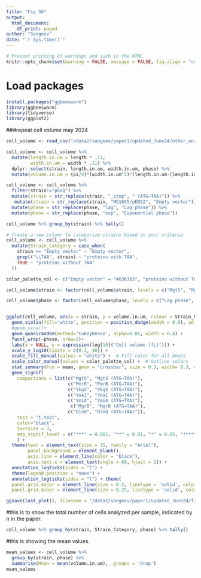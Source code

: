 ```yaml
---
title: "Fig S6"
output: 
  html_document:
    df_print: paged
author: "Sangeev"
date: "`r Sys.time()`"
---
```


<style type="text/css">
.main-container {
  max-width: 1500px;
  margin-left: auto;
  margin-right: auto;
}
</style>

```r
# Prevent printing of warnings and such in the HTML
knitr::opts_chunk$set(warning = FALSE, message = FALSE, fig.align = "center", eval = FALSE)
```

# Load packages
```r
install.packages("ggbeeswarm")
library(ggbeeswarm)
library(tidyverse)
library(ggplot2)
```

###repeat cell volume may 2024
```r
cell_volume <- read_csv("/data2/sangeev/paper1/updated_June24/other_analysis/dataframe/updated_cell_volume.csv")

cell_volume <- cell_volume %>%
  mutate(length.in.um = length * .11,
         width.in.um = width * .11) %>%
  dplyr::select(strain, length.in.um, width.in.um, phase) %>% 
  mutate(volume.in.um = (pi/4)*(width.in.um^2)*(length.in.um-(length.in.um/3)))

cell_volume <- cell_volume %>%
  filter(strain!="phoQ") %>%
  mutate(strain = str_replace(strain, "_stop", " (ATG→TAA)")) %>%
   mutate(strain = str_replace(strain, "MG1655/pEB52", "Empty vector")) %>%
  mutate(phase = str_replace(phase, "lag", "Lag phase")) %>%
  mutate(phase = str_replace(phase, "exp", "Exponential phase")) 

cell_volume %>% group_by(strain) %>% tally()
```

```r
# Create a new column to categorize strains based on your criteria.
cell_volume <- cell_volume %>%
  mutate(Strain_Category = case_when(
    strain == "Empty vector" ~ "Empty vector",
    grepl("\\TAA", strain) ~ "proteins with TAA",
    TRUE ~ "proteins without TAA"
  ))

color_palette_vol <- c("Empty vector" = "#636363", "proteins without TAA" = "#e34a33", "proteins with TAA" = "black")

cell_volume$strain <- factor(cell_volume$strain, levels = c("MgtS", "MgtS (ATG→TAA)", "MgrB", "MgrB (ATG→TAA)", "PmrR", "PmrR (ATG→TAA)", "YkgS",  "YkgS (ATG→TAA)", "YoaI",  "YoaI (ATG→TAA)", "YmiA", "YmiA (ATG→TAA)", "DinQ", "DinQ (ATG→TAA)", "Empty vector"))

cell_volume$phase <- factor(cell_volume$phase, levels = c("Lag phase", "Exponential phase"))


ggplot(cell_volume, aes(x = strain, y = volume.in.um, colour = Strain_Category, fill = "white")) +
  geom_violin(fill="white", position = position_dodge(width = 0.9), adjust = 1) +
  #geom_sina()+
  geom_quasirandom(method='tukeyDense', alpha=0.05, width = 0.4) +
  facet_wrap(~phase, nrow=2)+ 
  labs(x = NULL, y = expression(log[10]("Cell volume (fL)"))) +
  scale_y_log10(limits = c(0.2, 40)) +
  scale_fill_manual(values = "white") +  # Fill color for all boxes
  scale_color_manual(values = color_palette_vol) +  # Outline colors
  stat_summary(fun = mean, geom = "crossbar", size = 0.3, width= 0.3, color = "#2c7fb8") +
  geom_signif(
    comparisons = list(c("MgtS", "MgtS (ATG→TAA)"),
                       c("PmrR", "PmrR (ATG→TAA)"),
                       c("YkgS", "YkgS (ATG→TAA)"),
                       c("YoaI", "YoaI (ATG→TAA)"),
                       c("YmiA", "YmiA (ATG→TAA)"),
                        c("MgrB", "MgrB (ATG→TAA)"),
                       c("DinQ", "DinQ (ATG→TAA)")),
    test = "t.test",
    color="black",
    textsize = 3,
    map_signif_level = c("***" = 0.001, "**" = 0.01, "*" = 0.05, "****" = 0.0001, "ns"= 1)
    ) +
  theme(text = element_text(size = 15, family = "Arial"),
        panel.background = element_blank(),
        axis.line = element_line(color = "black"),
        axis.text.x = element_text(angle = 60, hjust = 1)) +
  annotation_logticks(sides = "l") +
  theme(legend.position = "none") +
  annotation_logticks(sides = "l") + theme(
  panel.grid.major = element_line(size = 0.5, linetype = 'solid', colour = "gray80"), # Adjust major grid lines
  panel.grid.minor = element_line(size = 0.25, linetype = 'solid', colour = "gray90"))

ggsave(last_plot(), filename = "/data2/sangeev/paper1/updated_June24/figures/FigS6.png", width = 12, height =6 , units = "in", dpi = 600) #without the mean value text

```

#this is to show the total number of cells analyzed per sample, indicated by n in the paper.
```r
cell_volume %>% group_by(strain, Strain_Category, phase) %>% tally()
```

#this is showing the mean values.
```r
mean_values <- cell_volume %>%
  group_by(strain, phase) %>% 
  summarise(Mean = mean(volume.in.um), .groups = 'drop')
mean_values
```


